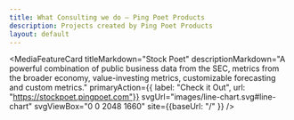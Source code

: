 ```yaml
---
title: What Consulting we do – Ping Poet Products
description: Projects created by Ping Poet Products
layout: default
---
```


<div className="container-sm">
  <MediaFeatureCard
        titleMarkdown="Coin Poet"
        descriptionMarkdown="CoinPoet.com ranks GPUs by their cost-performance ratio on performance metrics that matter to deep learning experts. GPU prices are tracked in real-time from major online marketplaces and buyers can click a link and purchase them immediately. CoinPoet is 100% free and no registration is required."
        primaryAction={{ label: "Check it Out", url: "https://coinpoet.com"}}
        svgUrl="images/coinpoet-card.svg#root"
        svgViewBox="0 0 16 16"
        site={{baseUrl: "/" }}
  />

  <MediaFeatureCard
        titleMarkdown="Stock Poet"
        descriptionMarkdown="A powerful combination of public business data from the SEC, metrics from the broader economy, value-investing metrics, customizable forecasting and custom metrics."
        primaryAction={{ label: "Check it Out", url: "https://stockpoet.pingpoet.com"}}
        svgUrl="images/line-chart.svg#line-chart"
        svgViewBox="0 0 2048 1660"
        site={{baseUrl: "/" }}
  />
</div>